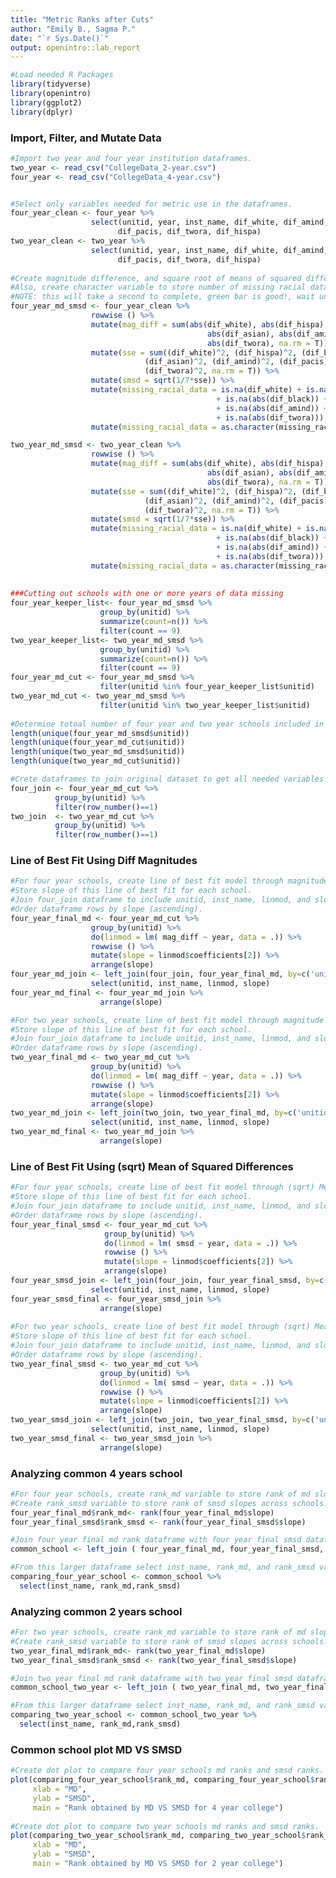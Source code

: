 ```yaml
---
title: "Metric Ranks after Cuts"
author: "Emily B., Sagma P."
date: "`r Sys.Date()`"
output: openintro::lab_report
---
```


```r
#Load needed R Packages
library(tidyverse)
library(openintro)
library(ggplot2)
library(dplyr)
```

### Import, Filter, and Mutate Data

```r
#Import two year and four year institution dataframes.
two_year <- read_csv("CollegeData_2-year.csv")
four_year <- read_csv("CollegeData_4-year.csv")


#Select only variables needed for metric use in the dataframes. 
four_year_clean <- four_year %>%
                  select(unitid, year, inst_name, dif_white, dif_amind, dif_asian, dif_black,
                        dif_pacis, dif_twora, dif_hispa)
two_year_clean <- two_year %>%
                  select(unitid, year, inst_name, dif_white, dif_amind, dif_asian, dif_black,
                        dif_pacis, dif_twora, dif_hispa)
                        
#Create magnitude difference, and square root of means of squared differences variables in the four year dataframe and two year dataframe.
#Also, create character variable to store number of missing racial data a school has in any given year.
#NOTE: this will take a second to complete, green bar is good!, wait until it disappears 
four_year_md_smsd <- four_year_clean %>%
                  rowwise () %>%
                  mutate(mag_diff = sum(abs(dif_white), abs(dif_hispa), abs(dif_black),
                                            abs(dif_asian), abs(dif_amind), abs(dif_pacis),
                                            abs(dif_twora), na.rm = T)) %>%
                  mutate(sse = sum((dif_white)^2, (dif_hispa)^2, (dif_black)^2, 
                              (dif_asian)^2, (dif_amind)^2, (dif_pacis)^2,
                              (dif_twora)^2, na.rm = T)) %>%
                  mutate(smsd = sqrt(1/7*sse)) %>%
                  mutate(missing_racial_data = is.na(dif_white) + is.na(abs(dif_hispa)) 
                                              + is.na(abs(dif_black)) + is.na(abs(dif_asian)) 
                                              + is.na(abs(dif_amind)) + is.na(abs(dif_pacis))
                                              + is.na(abs(dif_twora))) %>%
                  mutate(missing_racial_data = as.character(missing_racial_data))

two_year_md_smsd <- two_year_clean %>%
                  rowwise () %>%
                  mutate(mag_diff = sum(abs(dif_white), abs(dif_hispa), abs(dif_black),
                                            abs(dif_asian), abs(dif_amind), abs(dif_pacis),
                                            abs(dif_twora), na.rm = T)) %>%
                  mutate(sse = sum((dif_white)^2, (dif_hispa)^2, (dif_black)^2, 
                              (dif_asian)^2, (dif_amind)^2, (dif_pacis)^2,
                              (dif_twora)^2, na.rm = T)) %>%
                  mutate(smsd = sqrt(1/7*sse)) %>%
                  mutate(missing_racial_data = is.na(dif_white) + is.na(abs(dif_hispa)) 
                                              + is.na(abs(dif_black)) + is.na(abs(dif_asian)) 
                                              + is.na(abs(dif_amind)) + is.na(abs(dif_pacis))
                                              + is.na(abs(dif_twora))) %>%
                  mutate(missing_racial_data = as.character(missing_racial_data))
                  
                  
###Cutting out schools with one or more years of data missing
four_year_keeper_list<- four_year_md_smsd %>%
                    group_by(unitid) %>%
                    summarize(count=n()) %>%
                    filter(count == 9) 
two_year_keeper_list<- two_year_md_smsd %>%
                    group_by(unitid) %>%
                    summarize(count=n()) %>%
                    filter(count == 9) 
four_year_md_cut <- four_year_md_smsd %>%
                    filter(unitid %in% four_year_keeper_list$unitid)
two_year_md_cut <- two_year_md_smsd %>%
                    filter(unitid %in% two_year_keeper_list$unitid)
                    
#Determine totoal number of four year and two year schools included in the data befor and after cutting schools misisng one or more years of data. 
length(unique(four_year_md_smsd$unitid))
length(unique(four_year_md_cut$unitid)) 
length(unique(two_year_md_smsd$unitid))
length(unique(two_year_md_cut$unitid)) 

#Crete dataframes to join original dataset to get all needed variables in the metric analysis section.
four_join <- four_year_md_cut %>%
          group_by(unitid) %>%
          filter(row_number()==1)
two_join  <- two_year_md_cut %>%
          group_by(unitid) %>%
          filter(row_number()==1)
```

### Line of Best Fit Using Diff Magnitudes

```r
#For four year schools, create line of best fit model through magnitude difference values across years for each school.
#Store slope of this line of best fit for each school.
#Join four_join dataframe to include unitid, inst_name, linmod, and slope variables in final data frame.
#Order dataframe rows by slope (ascending). 
four_year_final_md <- four_year_md_cut %>%   
                  group_by(unitid) %>%
                  do(linmod = lm( mag_diff ~ year, data = .)) %>%
                  rowwise () %>%
                  mutate(slope = linmod$coefficients[2]) %>%
                  arrange(slope)
four_year_md_join <- left_join(four_join, four_year_final_md, by=c('unitid'='unitid')) %>%
                  select(unitid, inst_name, linmod, slope)
four_year_md_final <- four_year_md_join %>%
                    arrange(slope)

#For two year schools, create line of best fit model through magnitude difference values across years for each school.
#Store slope of this line of best fit for each school.
#Join four_join dataframe to include unitid, inst_name, linmod, and slope variables in final data frame.
#Order dataframe rows by slope (ascending). 
two_year_final_md <- two_year_md_cut %>%   
                  group_by(unitid) %>%
                  do(linmod = lm( mag_diff ~ year, data = .)) %>%
                  rowwise () %>%
                  mutate(slope = linmod$coefficients[2]) %>%
                  arrange(slope)
two_year_md_join <- left_join(two_join, two_year_final_md, by=c('unitid'='unitid')) %>%
                  select(unitid, inst_name, linmod, slope)
two_year_md_final <- two_year_md_join %>%
                    arrange(slope)
```

### Line of Best Fit Using (sqrt) Mean of Squared Differences 

```r
#For four year schools, create line of best fit model through (sqrt) Mean of Squared Differences values across years for each school.
#Store slope of this line of best fit for each school.
#Join four_join dataframe to include unitid, inst_name, linmod, and slope variables in final data frame.
#Order dataframe rows by slope (ascending). 
four_year_final_smsd <- four_year_md_cut %>%   
                     group_by(unitid) %>%
                     do(linmod = lm( smsd ~ year, data = .)) %>%
                     rowwise () %>%
                     mutate(slope = linmod$coefficients[2]) %>%
                     arrange(slope)
four_year_smsd_join <- left_join(four_join, four_year_final_smsd, by=c('unitid'='unitid')) %>%
                  select(unitid, inst_name, linmod, slope)
four_year_smsd_final <- four_year_smsd_join %>%
                    arrange(slope)
                    
#For two year schools, create line of best fit model through (sqrt) Mean of Squared Differences values across years for each school.
#Store slope of this line of best fit for each school.
#Join four_join dataframe to include unitid, inst_name, linmod, and slope variables in final data frame.
#Order dataframe rows by slope (ascending). 
two_year_final_smsd <- two_year_md_cut %>%   
                    group_by(unitid) %>%
                    do(linmod = lm( smsd ~ year, data = .)) %>%
                    rowwise () %>%
                    mutate(slope = linmod$coefficients[2]) %>%
                    arrange(slope)
two_year_smsd_join <- left_join(two_join, two_year_final_smsd, by=c('unitid'='unitid')) %>%
                  select(unitid, inst_name, linmod, slope)
two_year_smsd_final <- two_year_smsd_join %>%
                    arrange(slope)
```

### Analyzing common 4 years school

```r
#For four year schools, create rank_md variable to store rank of md slopes across schools.
#Create rank_smsd variable to store rank of smsd slopes across schools.
four_year_final_md$rank_md<- rank(four_year_final_md$slope)
four_year_final_smsd$rank_smsd <- rank(four_year_final_smsd$slope)

#Join four year final md rank dataframe with four year final smsd dataframe.
common_school <- left_join ( four_year_final_md, four_year_final_smsd, by=c("inst_name"="inst_name"))

#From this larger dataframe select inst_name, rank_md, and rank_smsd variables.
comparing_four_year_school <- common_school %>%
  select(inst_name, rank_md,rank_smsd)

```

### Analyzing common 2 years school
```r
#For two year schools, create rank_md variable to store rank of md slopes across schools.
#Create rank_smsd variable to store rank of smsd slopes across schools.
two_year_final_md$rank_md<- rank(two_year_final_md$slope)
two_year_final_smsd$rank_smsd <- rank(two_year_final_smsd$slope)

#Join two year final md rank dataframe with two year final smsd dataframe.
common_school_two_year <- left_join ( two_year_final_md, two_year_final_smsd, by=c("inst_name"="inst_name"))

#From this larger dataframe select inst_name, rank_md, and rank_smsd variables.
comparing_two_year_school <- common_school_two_year %>%
  select(inst_name, rank_md,rank_smsd)

```

### Common school plot MD VS SMSD

```r
#Create dot plot to compare four year schools md ranks and smsd ranks.
plot(comparing_four_year_school$rank_md, comparing_four_year_school$rank_smsd,
     xlab = "MD",
     ylab = "SMSD",
     main = "Rank obtained by MD VS SMSD for 4 year college")
     
#Create dot plot to compare two year schools md ranks and smsd ranks.
plot(comparing_two_year_school$rank_md, comparing_two_year_school$rank_smsd,
     xlab = "MD",
     ylab = "SMSD",
     main = "Rank obtained by MD VS SMSD for 2 year college")

```
